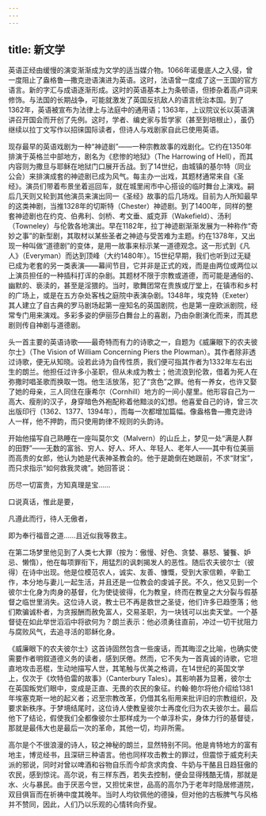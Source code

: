```yaml
---
---
---
```

title: 新文学
---




英语正经由缓慢的演变渐渐成为文学的适当媒介物。1066年诺曼底人之入侵，曾一度阻止了盎格鲁—撒克逊语演进为英语。这时，法语曾一度成了这一王国的官方语言。新的字汇与成语逐渐形成。这时的英语基本上为条顿语，但掺杂着高卢词来修饰。与法国的长期战争，可能就激发了英国反抗敌人的语言统治本国。到了1362年，英语被宣布为法律上与法庭中的通用语；1363年，上议院议长以英语演讲召开国会而开创了先例。这时，学者、编史家与哲学家（甚至到培根止），虽仍继续以拉丁文写作以招徕国际读者，但诗人与戏剧家自此已使用英语。

现存最早的英语戏剧为一种“神迹剧”——一种宗教故事的戏剧化。它约在1350年排演于英格兰中部地方，剧名为《悲惨的地狱》（The Harrowing of Hell），而其内容则为撒旦与耶稣在地狱门口展开舌战。到了14世纪，由城镇的基尔特（同业公会）来排演成套的神迹剧已成为风气。每主办一出戏，其题材通常来自《圣经》。演员们带着布景坐着巡回车，就在城里闹市中心搭设的临时舞台上演戏。嗣后几天则又轮到其他演员来演出同一《圣经》故事的后几场戏。目前为人所知最早的这类神剧，当推1328年的切斯特（Chester）神迹剧。到了1400年，同样的整套神迹剧也在约克、伯弗利、剑桥、考文垂、威克菲（Wakefield）、汤利（Towneley）与伦敦各地演出。早在1182年，拉丁神迹剧渐渐发展为一种称作“奇妙之事”的新型剧，其取材以某些圣者之神迹与受苦难为主题。约在1378年，又出现一种叫做“道德剧”的变体，是用一故事来标示某一道德观念。这一形式到《凡人》（Everyman）而达到顶峰（大约1480年）。15世纪早期，我们也听到过无疑已成为老套的另一类表演——幕间节目，它并非是正式的戏，而是由两位或两位以上演员担任的一种插科打诨的杂剧。其题材不限于宗教或道德，而可能是通俗的、幽默的、亵渎的，甚至是淫猥的。当时，歌舞团常在贵族或厅堂上，在镇市和乡村的广场上，或是在五方杂处客栈之庭院中表演杂剧。1348年，埃克特（Exeter）其人建立了自古典的罗马剧场起第一座知名的英国剧院，也是第一座欧派剧院，经常专门用来演戏。多彩多姿的伊丽莎白舞台上的喜剧，乃由杂剧演化而来，而其悲剧则传自神剧与道德剧。

头一首主要的英语诗歌——最奇特而有力的诗歌之一，自题为《威廉眼下的农夫彼尔士》（The Vision of William Concerning Piers the Plowman）。其作者除非透过诗歌，便无从知晓。设若此诗为自传性质，我们便可指其作者为1332年左右出生的朗兰。他担任过许多小圣职，但从未成为教士；他流浪到伦敦，借着为死人在弥撒时唱圣歌而换取一饱。他生活放荡，犯了“贪色”之罪。他有一养女，也许又娶了她的母亲，三人同住在康希尔（Cornhill）地方的一间小屋里。他形容自己为一高大、瘦削的汉子，身穿暗色外袍配称着他黯淡的幻想。他喜爱自己的诗，曾三次出版印行（1362、1377、1394年），而每一次都增加篇幅。像盎格鲁—撒克逊诗人一样，他不押韵，而只使用韵律不规则的头韵诗。

开始他描写自己熟睡在一座叫莫尔文（Malvern）的山丘上，梦见一处“满是人群的田野”——无数的富翁、穷人、好人、坏人、年轻人、老年人——其中有位美丽而高贵的女郎，他认为她是代表神圣教会的。他于是跪倒在她跟前，不求“财宝”，而只求指示“如何救我灵魂”。她回答说：

历尽一切富贵，方知真理是宝……

口说真话，惟此是要，

凡遵此而行，待人无傲者，

即为奉行福音之道……且近似我等救主。



在第二场梦里他见到了人类七大罪（按为：傲慢、好色、贪婪、暴怒、饕餮、妒忌、懒惰），他在每项罪衔下，用猛烈的讽刺揭发人的恶性。随后农夫彼尔士（彼得）在诗中出现。他是位模范农人，诚实、友善、慷慨，受到大家信赖，辛勤工作，本分地与妻儿一起生活，并且还是一位教会的虔诚子民。不久，他又见到一个彼尔士化身为肉身的基督，化为使徒彼得，化为教皇，终而在教皇之大分裂与假基督之临世里消失。这位诗人说，教士已不再是救世之圣徒，他们许多已趋堕落；他们欺骗诚朴者，为贪报酬而赦免富人，交易圣职，为一块钱可以出卖天堂。一个基督徒在如此举世滔滔中将欲何为？朗兰表示：他必须勇往直前，冲过一切干扰阻力与腐败风气，去追寻活的耶稣化身。

《威廉眼下的农夫彼尔士》这首诗固然包含一些废话，而其晦涩之比喻，也确实使需要作者明叙道德义务的读者，感到厌倦。然而，它不失为一首真诚的诗歌，它坦直地攻击恶棍，生动地描写人世，其笔触与优美之格调，在14世纪的英国文学上，仅次于《坎特伯雷的故事》（Canterbury Tales）。其影响甚为显著，彼尔士在英国叛党们眼中，变成是正直、无畏的农民的象征。约翰·鲍尔将他介绍给1381年埃塞克斯一地的起义者；迟至宗教改革，仍借其名衔用来批评旧的宗教组织，及要求新秩序。于梦境结尾时，这位诗人使教皇彼尔士再度化归为农夫彼尔士。最后他下了结论，假使我们全都像彼尔士那样成为一个单淳朴实，身体力行的基督徒，那就是最伟大也是最后一次的革命，其他一切，均非所需。

高尔是个不很浪漫的诗人，较之神秘的朗兰，显然特别不同。他是肯特地方的富有地主，博览经书，且深研三种语言。他也同样攻击教士的罪过，但震惊于威克利夫派的邪说，同时对曾以啤酒和谷物自乐而今却贪求肉食、牛奶与干酪且日趋狂傲的农民，感到惊诧。高尔说，有三样东西，若失去控制，便会显得残酷无情，那就是水、火与暴民。由于厌恶今世，又担忧来世，品高的高尔乃于老年时隐居修道院，双目俱盲而在祈祷中度其晚年。当时人均钦佩他的德操，但对他的古板脾气与风格并不赞同，因此，人们乃以乐观的心情转向乔叟。